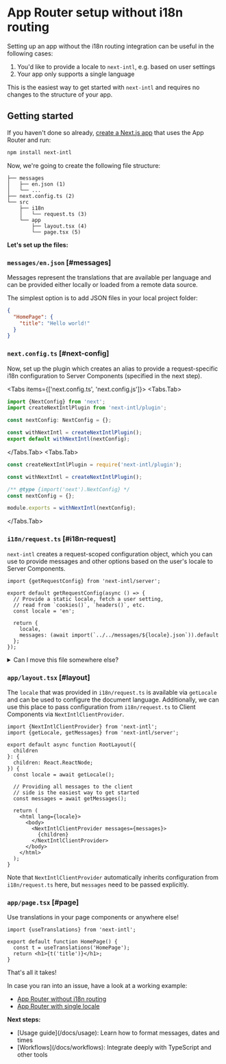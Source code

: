 
# App Router setup without i18n routing

Setting up an app without the i18n routing integration can be useful in the following cases:

1. You'd like to provide a locale to `next-intl`, e.g. based on user settings
2. Your app only supports a single language

This is the easiest way to get started with `next-intl` and requires no changes to the structure of your app.

## Getting started

If you haven't done so already, [create a Next.js app](https://nextjs.org/docs/getting-started/installation) that uses the App Router and run:

```sh
npm install next-intl
```

Now, we're going to create the following file structure:

```
├── messages
│   ├── en.json (1)
│   └── ...
├── next.config.ts (2)
└── src
    ├── i18n
    │   └── request.ts (3)
    └── app
        ├── layout.tsx (4)
        └── page.tsx (5)
```

**Let's set up the files:**

<Steps>

### `messages/en.json` [#messages]

Messages represent the translations that are available per language and can be provided either locally or loaded from a remote data source.

The simplest option is to add JSON files in your local project folder:

```json filename="messages/en.json"
{
  "HomePage": {
    "title": "Hello world!"
  }
}
```

### `next.config.ts` [#next-config]

Now, set up the plugin which creates an alias to provide a request-specific i18n configuration to Server Components (specified in the next step).

<Tabs items={['next.config.ts', 'next.config.js']}>
<Tabs.Tab>

```js filename="next.config.ts"
import {NextConfig} from 'next';
import createNextIntlPlugin from 'next-intl/plugin';

const nextConfig: NextConfig = {};

const withNextIntl = createNextIntlPlugin();
export default withNextIntl(nextConfig);
```

</Tabs.Tab>
<Tabs.Tab>

```js filename="next.config.js"
const createNextIntlPlugin = require('next-intl/plugin');

const withNextIntl = createNextIntlPlugin();

/** @type {import('next').NextConfig} */
const nextConfig = {};

module.exports = withNextIntl(nextConfig);
```

</Tabs.Tab>
</Tabs>

### `i18n/request.ts` [#i18n-request]

`next-intl` creates a request-scoped configuration object, which you can use to provide messages and other options based on the user's locale to Server Components.

```tsx filename="src/i18n/request.ts"
import {getRequestConfig} from 'next-intl/server';

export default getRequestConfig(async () => {
  // Provide a static locale, fetch a user setting,
  // read from `cookies()`, `headers()`, etc.
  const locale = 'en';

  return {
    locale,
    messages: (await import(`../../messages/${locale}.json`)).default
  };
});
```

<Details id="i18n-request-path">
<summary>Can I move this file somewhere else?</summary>

This file is supported out-of-the-box as `./i18n/request.ts` both in the `src` folder as well as in the project root with the extensions `.ts`, `.tsx`, `.js` and `.jsx`.

If you prefer to move this file somewhere else, you can optionally provide a path to the plugin:

```js filename="next.config.ts"
const withNextIntl = createNextIntlPlugin(
  // Specify a custom path here
  './somewhere/else/request.ts'
);
```

</Details>

### `app/layout.tsx` [#layout]

The `locale` that was provided in `i18n/request.ts` is available via `getLocale` and can be used to configure the document language. Additionally, we can use this place to pass configuration from `i18n/request.ts` to Client Components via `NextIntlClientProvider`.

```tsx filename="app/layout.tsx"
import {NextIntlClientProvider} from 'next-intl';
import {getLocale, getMessages} from 'next-intl/server';

export default async function RootLayout({
  children
}: {
  children: React.ReactNode;
}) {
  const locale = await getLocale();

  // Providing all messages to the client
  // side is the easiest way to get started
  const messages = await getMessages();

  return (
    <html lang={locale}>
      <body>
        <NextIntlClientProvider messages={messages}>
          {children}
        </NextIntlClientProvider>
      </body>
    </html>
  );
}
```

Note that `NextIntlClientProvider` automatically inherits configuration from `i18n/request.ts` here, but `messages` need to be passed explicitly.

### `app/page.tsx` [#page]

Use translations in your page components or anywhere else!

```tsx filename="app/page.tsx"
import {useTranslations} from 'next-intl';

export default function HomePage() {
  const t = useTranslations('HomePage');
  return <h1>{t('title')}</h1>;
}
```

</Steps>

That's all it takes!

In case you ran into an issue, have a look at a working example:

- [App Router without i18n routing](/examples#app-router-without-i18n-routing)
- [App Router with single locale](/examples#example-app-router-single-locale)

<Callout className="mt-8">

**Next steps:**

<ul className="ml-4 list-disc">
  <li>
    [Usage guide](/docs/usage): Learn how to format messages, dates and times
  </li>
  <li>
    [Workflows](/docs/workflows): Integrate deeply with TypeScript and other
    tools
  </li>
</ul>

</Callout>
